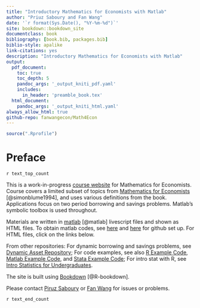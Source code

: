 ```yaml
---
title: "Introductory Mathematics for Economists with Matlab"
author: "Priuz Saboury and Fan Wang"
date: '`r format(Sys.Date(), "%Y-%m-%d")`'
site: bookdown::bookdown_site
documentclass: book
bibliography: [book.bib, packages.bib]
biblio-style: apalike
link-citations: yes
description: "Introductory Mathematics for Economists with Matlab"
output:
  pdf_document:
    toc: true
    toc_depth: 5
    pandoc_args: '_output_kniti_pdf.yaml'
    includes:
      in_header: 'preamble_book.tex'
  html_document:
    pandoc_args: '_output_kniti_html.yaml'
always_allow_html: true
github-repo: fanwangecon/Math4Econ
---
```


```r
source(".Rprofile")
```

# Preface {-}

`r text_top_count`

This is a work-in-progress [course website](https://Math4Econ.github.io/) for Mathematics for Economists. Course covers a limited subset of topics from [Mathematics for Economists](Mathematics for Economists) [@simonblume1994], and uses various definitions from the book. Applications focus on two period borrowing and savings problems. Matlab's symbolic toolbox is used throughout.

Materials are written in [matlab](https://www.mathworks.com/products/matlab.html) [@matlab] livescript files and shown as HTML files. To obtain matlab codes, see [here](docs/gitsetup.md) and [here](docs/gitsetupown.md) for github set up. For HTML files, click on the links below.

From other repositories: For dynamic borrowing and savings problems, see [Dynamic Asset Repository](https://fanwangecon.github.io/CodeDynaAsset/); For code examples, see also [R Example Code](https://fanwangecon.github.io/R4Econ/), [Matlab Example Code](https://fanwangecon.github.io/M4Econ/), and [Stata Example Code](https://fanwangecon.github.io/Stata4Econ/); For intro stat with R, see [Intro Statistics for Undergraduates](https://fanwangecon.github.io/Stat4Econ/). 

The site is built using [Bookdown](https://bookdown.org/) [@R-bookdown].

Please contact [Piruz Saboury](https://piruzsaboury.weebly.com/) or [Fan Wang](https://fanwangecon.github.io/) for issues or problems.

`r text_end_count`
